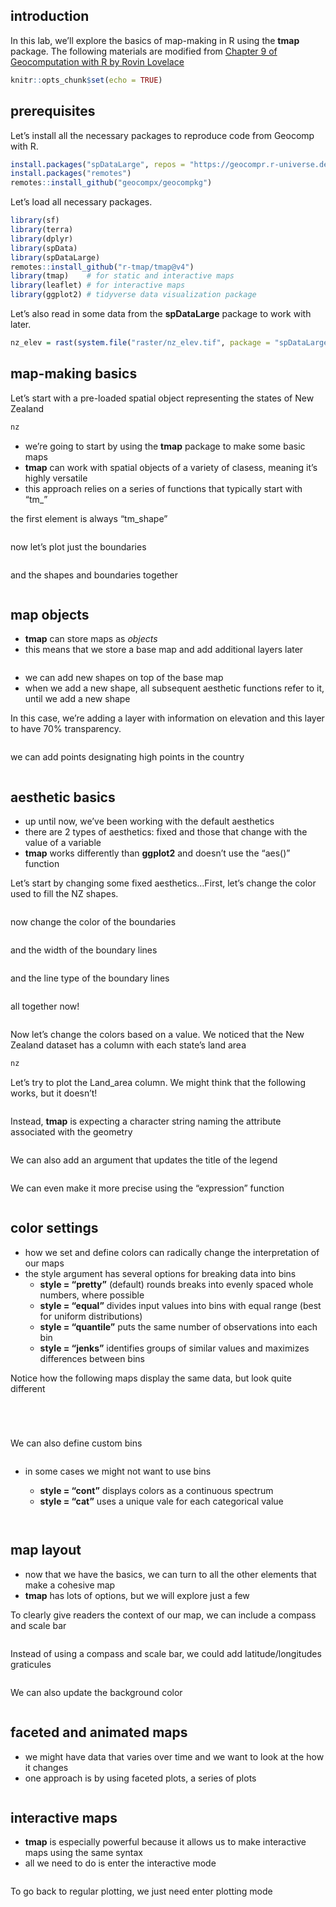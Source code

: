 ## introduction

In this lab, we'll explore the basics of map-making in R using the **tmap** package. The following materials are modified from [Chapter 9 of Geocomputation with R by Rovin Lovelace](https://geocompr.robinlovelace.net/adv-map.html)

```r
knitr::opts_chunk$set(echo = TRUE)
```

## prerequisites

Let's install all the necessary packages to reproduce code from Geocomp with R.

```r
install.packages("spDataLarge", repos = "https://geocompr.r-universe.dev")
install.packages("remotes")
remotes::install_github("geocompx/geocompkg")
```

Let's load all necessary packages.

```r
library(sf)
library(terra)
library(dplyr)
library(spData)
library(spDataLarge)
remotes::install_github("r-tmap/tmap@v4")
library(tmap)    # for static and interactive maps
library(leaflet) # for interactive maps
library(ggplot2) # tidyverse data visualization package

```

Let's also read in some data from the **spDataLarge** package to work with later.

```r
nz_elev = rast(system.file("raster/nz_elev.tif", package = "spDataLarge"))
```

## map-making basics

Let's start with a pre-loaded spatial object representing the states of New Zealand

```r
nz
```

-   we're going to start by using the **tmap** package to make some basic maps
-   **tmap** can work with spatial objects of a variety of clasess, meaning it's highly versatile
-   this approach relies on a series of functions that typically start with "tm\_"

the first element is always "tm_shape"

```r

```

now let's plot just the boundaries

```r

```

and the shapes and boundaries together

```r

```

## map objects

-   **tmap** can store maps as *objects*
-   this means that we store a base map and add additional layers later

```r

```

-   we can add new shapes on top of the base map
-   when we add a new shape, all subsequent aesthetic functions refer to it, until we add a new shape

In this case, we're adding a layer with information on elevation and this layer to have 70% transparency.

```r

```

we can add points designating high points in the country

```r

```

## aesthetic basics

-   up until now, we've been working with the default aesthetics
-   there are 2 types of aesthetics: fixed and those that change with the value of a variable
-   **tmap** works differently than **ggplot2** and doesn't use the "aes()" function

Let's start by changing some fixed aesthetics...First, let's change the color used to fill the NZ shapes.

```r

```

now change the color of the boundaries

```r

```

and the width of the boundary lines

```r

```

and the line type of the boundary lines

```r

```

all together now!

```r

```

Now let's change the colors based on a value. We noticed that the New Zealand dataset has a column with each state's land area

```r
nz
```

Let's try to plot the Land_area column. We might think that the following works, but it doesn't!

```r

```

Instead, **tmap** is expecting a character string naming the attribute associated with the geometry

```r

```

We can also add an argument that updates the title of the legend

```r

```

We can even make it more precise using the "expression" function

```r

```

## color settings

-   how we set and define colors can radically change the interpretation of our maps
-   the style argument has several options for breaking data into bins
    -   **style = "pretty"** (default) rounds breaks into evenly spaced whole numbers, where possible
    -   **style = "equal"** divides input values into bins with equal range (best for uniform distributions)
    -   **style = "quantile"** puts the same number of observations into each bin
    -   **style = "jenks"** identifies groups of similar values and maximizes differences between bins

Notice how the following maps display the same data, but look quite different

```r

```

```r

```

```r

```

```r

```

We can also define custom bins

```r

```

-   in some cases we might not want to use bins

    -   **style = "cont"** displays colors as a continuous spectrum
    -   **style = "cat"** uses a unique vale for each categorical value

    ```r

    ```

```r

```

## map layout

-   now that we have the basics, we can turn to all the other elements that make a cohesive map
-   **tmap** has lots of options, but we will explore just a few

To clearly give readers the context of our map, we can include a compass and scale bar

```r

```

Instead of using a compass and scale bar, we could add latitude/longitudes graticules

```r

```

We can also update the background color

```r

```

## faceted and animated maps

-   we might have data that varies over time and we want to look at the how it changes
-   one approach is by using faceted plots, a series of plots

```r

```

## interactive maps

-   **tmap** is especially powerful because it allows us to make interactive maps using the same syntax
-   all we need to do is enter the interactive mode

```r

```

To go back to regular plotting, we just need enter plotting mode

```r

```
